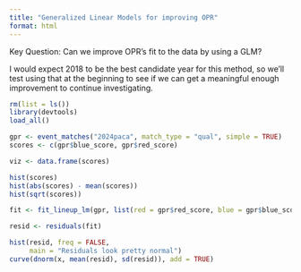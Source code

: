 ```yaml
---
title: "Generalized Linear Models for improving OPR"
format: html
---
```


Key Question: Can we improve OPR's fit to the data by using a GLM? 

I would expect 2018 to be the best candidate year for this method, so we'll test using that at the beginning to see if we can get a meaningful enough improvement to continue investigating. 

```r
rm(list = ls())
library(devtools)
load_all()

gpr <- event_matches("2024paca", match_type = "qual", simple = TRUE)
scores <- c(gpr$blue_score, gpr$red_score)

viz <- data.frame(scores)

hist(scores)
hist(abs(scores) - mean(scores))
hist(sqrt(scores))

fit <- fit_lineup_lm(gpr, list(red = gpr$red_score, blue = gpr$blue_score))

resid <- residuals(fit)

hist(resid, freq = FALSE, 
     main = "Residuals look pretty normal")
curve(dnorm(x, mean(resid), sd(resid)), add = TRUE)

```

